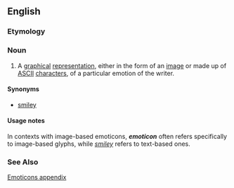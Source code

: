 {{wikipedia}}
==English==
===Etymology===
{{blend|emotion|icon}}

===Noun===
{{en-noun-reg}} 
# A [[graphical]] [[representation]], either in the form of an [[image]] or made up of [[ASCII]] [[character]]s, of a particular emotion of the writer.

====Synonyms====
*[[smiley]]

====Usage notes====
In contexts with image-based emoticons, '''''emoticon''''' often refers specifically to image-based glyphs, while ''[[smiley]]'' refers to text-based ones.

===See Also===
[[Wiktionary Appendix:Emoticons|Emoticons appendix]]